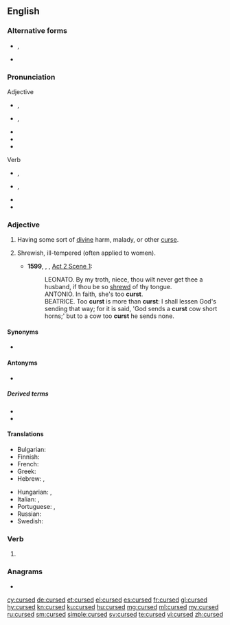 ==English==

===Alternative forms===
* {{l|en|cursèd}}, {{l|en|curséd}} {{qualifier|poetic}}
* {{l|en|curst}} {{qualifier|archaic}}

===Pronunciation===
; Adjective
* {{a|UK}} {{enPR|kûrsʹĭd|kûrst}}, {{IPA|/ˈkɜːsɪd/|/kɜːst/|lang=en}}
* {{a|US}} {{enPR|kûrsʹĭd|kûrst}}, {{IPA|/ˈkɝsɪd/|/kɝst/|[ˈkʰɝsɪ̈d]|[kʰɝst]|lang=en}}
* {{audio|En-us-cursed.ogg|Audio (US)|lang=en}}
* {{rhymes|ɜː(ɹ)sɪd|ɜː(ɹ)st|lang=en}}
* {{hyphenation|cursed|lang=en}}
; Verb
* {{a|UK}} {{enPR|kûrst}}, {{IPA|/kɜːst/|lang=en}}
* {{a|US}} {{enPR|kûrst}}, {{IPA|/kɝst/|[kʰɝst]|lang=en}}
* {{rhymes|ɜː(ɹ)st|lang=en}}
* {{hyphenation|cursed|lang=en}}

===Adjective===
{{en-adj}}

# Having some sort of [[divine]] harm, malady, or other [[curse]].
# {{label|en|obsolete}} Shrewish, ill-tempered (often applied to women).
#* '''1599''', {{w|William Shakespeare}}, ''{{w|Much Ado About Nothing}}'', [[s:Much Ado About Nothing (Shakespeare)|Act 2 Scene 1]]:
#*: LEONATO. By my troth, niece, thou wilt never get thee a husband, if thou be so [[shrewd]] of thy tongue.
#*: ANTONIO. In faith, she's too '''curst'''.
#*: BEATRICE. Too '''curst''' is more than '''curst''': I shall lessen God's sending that way; for it is said, 'God sends a '''curst''' cow short horns;' but to a cow too '''curst''' he sends none.

====Synonyms====
* {{l|en|accursed}}

====Antonyms====
* {{l|en|blessed}}

=====Derived terms=====
* {{l|en|cursedly}}
* {{l|en|cursedness}}

====Translations====
{{trans-top|having some sort of divine harm}}
* Bulgarian: {{t+|bg|прокълнат}}
* Finnish: {{t+|fi|kirottu}}
* French: {{t+|fr|maudit}}
* Greek: {{t+|el|καταραμένος|m}}
* Hebrew: {{t|he|מקולל|m|tr=mequlal}}, {{t|he|מקוללת|f|tr=mequlelet}}
{{trans-mid}}
* Hungarian: {{t+|hu|átkozott}}, {{t+|hu|elátkozott}}
* Italian: {{t+|it|maledetto|m}}, {{t+|it|maledetta|f}}
* Portuguese: {{t+|pt|maldito|m}}, {{t+|pt|maldita|f}}
* Russian: {{t+|ru|проклятый}}
* Swedish: {{t+|sv|förbannad}}
{{trans-bottom}}

===Verb===
{{head|en|verb form}}

# {{en-past of|curse}}

===Anagrams===
* {{l|en|crudes}}

[[cy:cursed]]
[[de:cursed]]
[[et:cursed]]
[[el:cursed]]
[[es:cursed]]
[[fr:cursed]]
[[gl:cursed]]
[[hy:cursed]]
[[kn:cursed]]
[[ku:cursed]]
[[hu:cursed]]
[[mg:cursed]]
[[ml:cursed]]
[[my:cursed]]
[[ru:cursed]]
[[sm:cursed]]
[[simple:cursed]]
[[sv:cursed]]
[[te:cursed]]
[[vi:cursed]]
[[zh:cursed]]